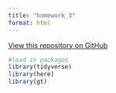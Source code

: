 ```yaml
---
title: "homework_3"
format: html
---
```


[View this repository on GitHub](https://github.com/mconrad23/ENVS-193DS_homework-03.git)

```r
#load in packages
library(tidyverse) 
library(here)
library(gt) 
```


